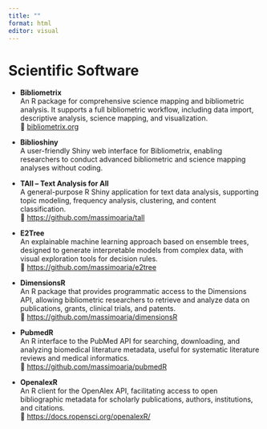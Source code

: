 ```yaml
---
title: ""
format: html
editor: visual
---
```


# Scientific Software

-   **Bibliometrix**\
    An R package for comprehensive science mapping and bibliometric analysis. It supports a full bibliometric workflow, including data import, descriptive analysis, science mapping, and visualization.\
    🔗 <a href="https://www.bibliometrix.org" target="_blank">bibliometrix.org</a>

-   **Biblioshiny**\
    A user-friendly Shiny web interface for Bibliometrix, enabling researchers to conduct advanced bibliometric and science mapping analyses without coding.

-   **TAll – Text Analysis for All**\
    A general-purpose R Shiny application for text data analysis, supporting topic modeling, frequency analysis, clustering, and content classification.\
    🔗 <a href="https://github.com/massimoaria/tall" target="_blank">https://github.com/massimoaria/tall</a>

-   **E2Tree**\
    An explainable machine learning approach based on ensemble trees, designed to generate interpretable models from complex data, with visual exploration tools for decision rules.\
    🔗 <a href="https://github.com/massimoaria/e2tree" target="_blank">https://github.com/massimoaria/e2tree</a>

-   **DimensionsR**\
    An R package that provides programmatic access to the Dimensions API, allowing bibliometric researchers to retrieve and analyze data on publications, grants, clinical trials, and patents.\
    🔗 <a href="https://github.com/massimoaria/dimensionsR" target="_blank">https://github.com/massimoaria/dimensionsR</a>

-   **PubmedR**\
    An R interface to the PubMed API for searching, downloading, and analyzing biomedical literature metadata, useful for systematic literature reviews and medical informatics.\
    🔗 <a href="https://github.com/massimoaria/pubmedR" target="_blank">https://github.com/massimoaria/pubmedR</a>

-   **OpenalexR**\
    An R client for the OpenAlex API, facilitating access to open bibliographic metadata for scholarly publications, authors, institutions, and citations.\
    🔗 <a href="https://docs.ropensci.org/openalexR/" target="_blank">https://docs.ropensci.org/openalexR/</a>
